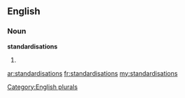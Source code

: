 ==English==

===Noun===
'''standardisations'''

# {{plural of|[[standardisation]]}}

[[Category:English plurals]]

[[ar:standardisations]]
[[fr:standardisations]]
[[my:standardisations]]